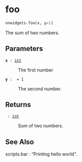 # foo { #nnwidgets.foo }

```python
nnwidgets.foo(x, y=1)
```

The sum of two numbers.

## Parameters {.doc-section .doc-section-parameters}

<code>[**x**]{.parameter-name} [:]{.parameter-annotation-sep} [[int](`int`)]{.parameter-annotation}</code>

:   The first number

<code>[**y**]{.parameter-name} [:]{.parameter-annotation-sep} []{.parameter-annotation} [ = ]{.parameter-default-sep} [1]{.parameter-default}</code>

:   The second number.

## Returns {.doc-section .doc-section-returns}

<code>[]{.parameter-name} [:]{.parameter-annotation-sep} [[int](`int`)]{.parameter-annotation}</code>

:   Sum of two numbers.

## See Also {.doc-section .doc-section-see-also}

scripts.bar : "Printing hello world".